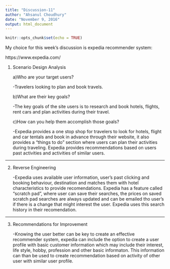 ---
title: "Discussion-11"
author: "Ahsanul Choudhury"
date: "November 9, 2016"
output: html_document
---

```{r setup, include=FALSE}
knitr::opts_chunk$set(echo = TRUE)
```

My choice for this week's discussion is expedia recommender system:

https://www.expedia.com/
   
1. Scenario Design Analysis  


     a)Who are your target users?
    
     -Travelers looking to plan and book travels. 
    
    
     
     b)What are their key goals?
    
     -The key goals of the site users is to research and book hotels, flights, rent cars and plan activities during their travel.
    
     
     
     c)How can you help them accomplish those goals?
    
     -Expedia provides a one stop shop for travelers to look for hotels, flight and car tentals and book in advance through their website, it also provides a "things to do" section where users can plan their activities during traveling. Expedia provides recommendations based on users past activities and activities of similar users.
    
* * *

2. Reverse Engineering
    
    
    -Expedia uses available user information, user's past clicking and booking behaviour, destination and matches them with hotel characteristics to provide recomendations. Expedia has a feature called "scratch pad", where user can save their searches, the prices on saved scratch pad searches are always updated and can be emailed tho user's if there is a change that might interest the user. Expedia uses this search history in their recomendation.
    
* * *    

3. Recommendations for Improvement

    
    -Knowing the user better can be key to create an effective recommender system, expedia can include the option to create a user profile with basic customer information which may include their interest, life style, hobby, profession and other basic informaton. This information can than be used to create recommendation based on activity of other user with similar user profile.
